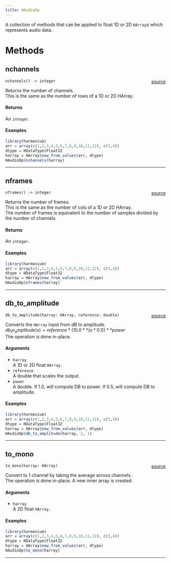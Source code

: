 ```yaml
---
title: HAudioOp
---
```


A collection of methods that can be applied to float 1D or 2D `HArray`s which represents audio data. \

# Methods

## nchannels

`nchannels() -> integer` <span style="float: right;"> [source](https://github.com/daniellga/harmonium/tree/master/r-harmonium/src/rust/src/haudioop.rs#L40) </span> \

Returns the number of channels. \
This is the same as the number of rows of a 1D or 2D HArray. \

#### Returns

An `integer`. \

#### Examples

```r
library(harmonium)
arr = array(c(1,2,3,4,5,6,7,8,9,10,11,12), c(3,4))
dtype = HDataType$Float32
harray = HArray$new_from_values(arr, dtype)
HAudioOp$nchannels(harray)
```

_________

## nframes

`nframes() -> integer` <span style="float: right;"> [source](https://github.com/daniellga/harmonium/tree/master/r-harmonium/src/rust/src/haudioop.rs#L71) </span> \

Returns the number of frames. \
This is the same as the number of cols of a 1D or 2D HArray. \
The number of frames is equivalent to the number of samples divided by the number of channels. \

#### Returns

An `integer`. \

#### Examples

```r
library(harmonium)
arr = array(c(1,2,3,4,5,6,7,8,9,10,11,12), c(3,4))
dtype = HDataType$Float32
harray = HArray$new_from_values(arr, dtype)
HAudioOp$nframes(harray)
```

_________

## db_to_amplitude

`db_to_amplitude(harray: HArray, reference: double)` <span style="float: right;"> [source](https://github.com/daniellga/harmonium/tree/master/r-harmonium/src/rust/src/haudioop.rs#L107) </span> \

Converts the `HArray` input from dB to amplitude. \
$db_to_amplitude(x) = reference * (10.0**(x * 0.1))**power$ \
The operation is done in-place. \

#### Arguments

* `harray` \
A 1D or 2D float `HArray`. \
* `reference` \
A double that scales the output. \
* `power` \
A double. If 1.0, will compute DB to power. If 0.5, will compute DB to amplitude. \

#### Examples

```r
library(harmonium)
arr = array(c(1,2,3,4,5,6,7,8,9,10,11,12), c(3,4))
dtype = HDataType$Float32
harray = HArray$new_from_values(arr, dtype)
HAudioOp$db_to_amplitude(harray, 2, 1)
```

_________

## to_mono

`to_mono(harray: HArray)` <span style="float: right;"> [source](https://github.com/daniellga/harmonium/tree/master/r-harmonium/src/rust/src/haudioop.rs#L139) </span> \

Convert to 1 channel by taking the average across channels. \
The operation is done in-place. A new inner array is created. \

#### Arguments

* `harray` \
A 2D float `HArray`.

#### Examples

```r
library(harmonium)
arr = array(c(1,2,3,4,5,6,7,8,9,10,11,12), c(3,4))
dtype = HDataType$Float32
harray = HArray$new_from_values(arr, dtype)
HAudioOp$to_mono(harray)
```

_________
